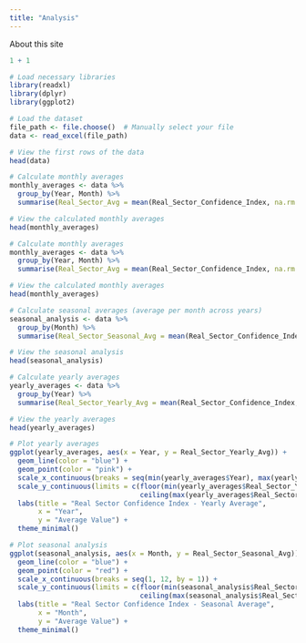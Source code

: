 ```yaml
---
title: "Analysis"
---
```


About this site

```r
1 + 1

# Load necessary libraries
library(readxl)
library(dplyr)
library(ggplot2)

# Load the dataset
file_path <- file.choose()  # Manually select your file
data <- read_excel(file_path)

# View the first rows of the data
head(data)

# Calculate monthly averages
monthly_averages <- data %>%
  group_by(Year, Month) %>%
  summarise(Real_Sector_Avg = mean(Real_Sector_Confidence_Index, na.rm = TRUE))

# View the calculated monthly averages
head(monthly_averages)

# Calculate monthly averages
monthly_averages <- data %>%
  group_by(Year, Month) %>%
  summarise(Real_Sector_Avg = mean(Real_Sector_Confidence_Index, na.rm = TRUE))

# View the calculated monthly averages
head(monthly_averages)

# Calculate seasonal averages (average per month across years)
seasonal_analysis <- data %>%
  group_by(Month) %>%
  summarise(Real_Sector_Seasonal_Avg = mean(Real_Sector_Confidence_Index, na.rm = TRUE))

# View the seasonal analysis
head(seasonal_analysis)

# Calculate yearly averages
yearly_averages <- data %>%
  group_by(Year) %>%
  summarise(Real_Sector_Yearly_Avg = mean(Real_Sector_Confidence_Index, na.rm = TRUE))

# View the yearly averages
head(yearly_averages)

# Plot yearly averages
ggplot(yearly_averages, aes(x = Year, y = Real_Sector_Yearly_Avg)) +
  geom_line(color = "blue") +
  geom_point(color = "pink") +
  scale_x_continuous(breaks = seq(min(yearly_averages$Year), max(yearly_averages$Year), by = 1)) +
  scale_y_continuous(limits = c(floor(min(yearly_averages$Real_Sector_Yearly_Avg)), 
                                ceiling(max(yearly_averages$Real_Sector_Yearly_Avg)))) +
  labs(title = "Real Sector Confidence Index - Yearly Average",
       x = "Year",
       y = "Average Value") +
  theme_minimal()

# Plot seasonal analysis
ggplot(seasonal_analysis, aes(x = Month, y = Real_Sector_Seasonal_Avg)) +
  geom_line(color = "blue") +
  geom_point(color = "red") +
  scale_x_continuous(breaks = seq(1, 12, by = 1)) +
  scale_y_continuous(limits = c(floor(min(seasonal_analysis$Real_Sector_Seasonal_Avg)), 
                                ceiling(max(seasonal_analysis$Real_Sector_Seasonal_Avg)))) +
  labs(title = "Real Sector Confidence Index - Seasonal Average",
       x = "Month",
       y = "Average Value") +
  theme_minimal()



```
